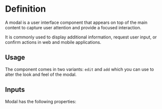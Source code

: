 

<Meta of={ModalStories} />

# Definition

A modal is a user interface component that appears on top of the main content to capture user attention and provide a focused interaction.

It is commonly used to display additional information, request user input, or confirm actions in web and mobile applications.

## Usage

The component comes in two variants: `edit` and `add` which you can use to alter the look and feel of the modal.

## Inputs

Modal has the following properties:

<Controls />
